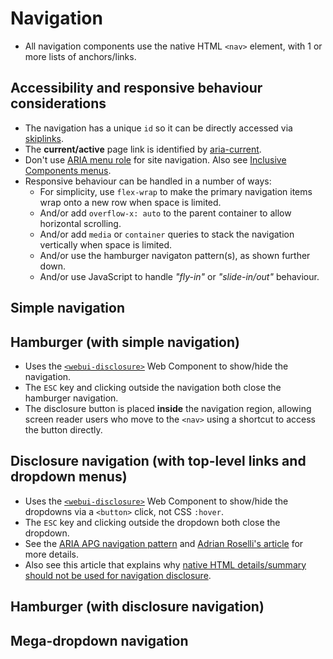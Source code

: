 
<Meta of={Navigation} />

# Navigation
- All navigation components use the native HTML `<nav>` element, with 1 or more lists of anchors/links.

## Accessibility and responsive behaviour considerations
- The navigation has a unique `id` so it can be directly accessed via [skiplinks](/story/components-skiplinks--skiplinks).
- The **current/active** page link is identified by [aria-current](https://developer.mozilla.org/en-US/docs/Web/Accessibility/ARIA/Attributes/aria-current).
- Don't use [ARIA menu role](https://adrianroselli.com/2017/10/dont-use-aria-menu-roles-for-site-nav.html) for site navigation. Also see [Inclusive Components menus](https://inclusive-components.design/menus-menu-buttons/).
- Responsive behaviour can be handled in a number of ways:
    - For simplicity, use `flex-wrap` to make the primary navigation items wrap onto a new row when space is limited.
    - And/or add `overflow-x: auto` to the parent container to allow horizontal scrolling.
    - And/or add `media` or `container` queries to stack the navigation vertically when space is limited.
    - And/or use the hamburger navigaton pattern(s), as shown further down.
    - And/or use JavaScript to handle *"fly-in"* or *"slide-in/out"* behaviour.

## Simple navigation
<Canvas of={Navigation.Navigation} />

## Hamburger (with simple navigation)
- Uses the [`<webui-disclosure>`](/docs/web-components-or-custom-elements-webui-disclosure--docs) Web Component to show/hide the navigation.
- The `ESC` key and clicking outside the navigation both close the hamburger navigation.
- The disclosure button is placed **inside** the navigation region, allowing screen reader users who move to the `<nav>` using a shortcut to access the button directly.

<Canvas of={Navigation.HamburgerNavigation} />

## Disclosure navigation (with top-level links and dropdown menus)
- Uses the [`<webui-disclosure>`](/docs/web-components-or-custom-elements-webui-disclosure--docs) Web Component to show/hide the dropdowns via a `<button>` click, not CSS `:hover`.
- The `ESC` key and clicking outside the dropdown both close the dropdown.
- See the [ARIA APG navigation pattern](https://www.w3.org/WAI/ARIA/apg/patterns/disclosure/examples/disclosure-navigation-hybrid/) and [Adrian Roselli's article](https://adrianroselli.com/2019/06/link-disclosure-widget-navigation.html) for more details.
- Also see this article that explains why [native HTML details/summary should not be used for navigation disclosure](https://melsumner.github.io/details-as-a-menu).

<Canvas of={Navigation.DisclosureNavigation} />

## Hamburger (with disclosure navigation)

<Canvas of={Navigation.HamburgerDisclosureNavigation} />

## Mega-dropdown navigation
<Canvas of={Navigation.MegaDropdown} />
